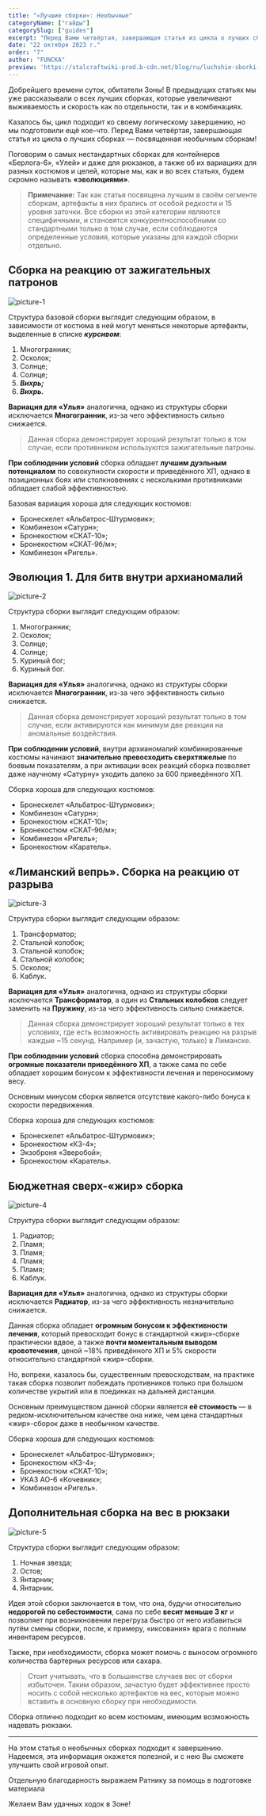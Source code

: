 ```yaml
---
title: "«Лучшие сборки»: Необычные"
categoryName: ["гайды"]
categorySlug: ["guides"]
excerpt: "Перед Вами четвёртая, завершающая статья из цикла о лучших сборках — посвященная необычным сборкам!"
date: "22 октября 2023 г."
order: "7"
author: "FUNCKA"
preview: 'https://stalcraftwiki-prod.b-cdn.net/blog/ru/luchshie-sborki-neobichnie/preview.png'
---
```


Добрейшего времени суток, обитатели Зоны! В предыдущих статьях мы уже рассказывали о всех лучших сборках, которые увеличивают выживаемость и скорость как по отдельности, так и в комбинациях.

Казалось бы, цикл подходит ко своему логическому завершению, но мы подготовили ещё кое-что. Перед Вами четвёртая, завершающая статья из цикла о лучших сборках — посвященная необычным сборкам!

Поговорим о самых нестандартных сборках для контейнеров «Берлога-6», «Улей» и даже для рюкзаков, а также об их вариациях для разных костюмов и целей, которые мы, как и во всех статьях, будем скромно называть  **«эволюциями»**.

> **Примечание:**  Так как статья посвящена лучшим в своём сегменте сборкам, артефакты в них брались от особой редкости и 15 уровня заточки.
>Все сборки из этой категории являются специфичными, и становятся конкурентноспособными со стандартными только в том случае, если соблюдаются определенные условия, которые указаны для каждой сборки отдельно.

## Сборка на реакцию от зажигательных патронов
![picture-1](https://stalcraftwiki-prod.b-cdn.net/blog/ru/luchshie-sborki-neobichnie/picture-1.jpg)

Структура базовой сборки выглядит следующим образом, в зависимости от костюма в ней могут меняться некоторые артефакты, выделенные в списке  **_курсивом_**:

1.  Многогранник;
2.  Осколок;
3.  Солнце;
4.  Солнце;
5.  **_Вихрь;_**
6.  **_Вихрь._**

**Вариация для «Улья»** аналогична, однако из структуры сборки исключается **Многогранник**, из-за чего эффективность сильно снижается.

>Данная сборка демонстрирует хороший результат только в том случае, если противником используются зажигательные патроны.

**При соблюдении условий**  сборка обладает  **лучшим дуэльным потенциалом** по совокупности скорости и приведённого ХП, однако в позиционных боях или столкновениях с несколькими противниками обладает слабой эффективностью.

Базовая вариация хороша для следующих костюмов:

-   Бронескелет «Альбатрос-Штурмовик»;
-   Комбинезон «Сатурн»;
-   Бронекостюм «СКАТ-10»;
-   Бронекостюм «СКАТ-9б/м»;
-   Комбинезон «Ригель».

## Эволюция 1. Для битв внутри архианомалий

![picture-2](https://stalcraftwiki-prod.b-cdn.net/blog/ru/luchshie-sborki-neobichnie/picture-2.jpg)

Структура сборки выглядит следующим образом:

1.  Многогранник;
2.  Осколок;
3.  Солнце;
4.  Солнце;
5.  Куриный бог;
6.  Куриный бог.

**Вариация для «Улья»**  аналогична, однако из структуры сборки исключается  **Многогранник**, из-за чего эффективность сильно снижается.

>Данная сборка демонстрирует хороший результат только в том случае, если активируются как минимум две реакции на аномальные воздействия.

**При соблюдении условий**, внутри архианомалий комбинированные костюмы начинают **значительно превосходить сверхтяжелые** по боевым показателям, а при активации всех реакций сборка позволяет даже научному «Сатурну» уходить далеко за 600 приведённого ХП.

Сборка хороша для следующих костюмов:

-   Бронескелет «Альбатрос-Штурмовик»;
-   Комбинезон «Сатурн»;
-   Бронекостюм «СКАТ-10»;
-   Бронекостюм «СКАТ-9б/м»;
-   Комбинезон «Ригель»;
-   Бронекостюм «Каратель».

## «Лиманский вепрь». Сборка на реакцию от разрыва

![picture-3](https://stalcraftwiki-prod.b-cdn.net/blog/ru/luchshie-sborki-neobichnie/picture-3.jpg)

Структура сборки выглядит следующим образом:

1.  Трансформатор;
2.  Стальной колобок;
3.  Стальной колобок;
4.  Стальной колобок;
5.  Осколок;
6.  Каблук.

**Вариация для «Улья»**  аналогична, однако из структуры сборки исключается  **Трансформатор**, а один из  **Стальных колобков**  следует заменить на  **Пружину**, из-за чего эффективность сильно снижается.

>Данная сборка демонстрирует хороший результат только в тех условиях, где есть возможность активировать реакцию на разрыв каждые ~15 секунд.
Например (и, зачастую, только) в Лиманске.

**При соблюдении условий**  сборка способна демонстрировать  **огромные показатели приведённого ХП**, а также сама по себе обладает хорошим бонусом к эффективности лечения и переносимому весу.

Основным минусом сборки является отсутствие какого-либо бонуса к скорости передвижения.

Сборка хороша для следующих костюмов:

-   Бронескелет «Альбатрос-Штурмовик»;
-   Бронекостюм «КЗ-4»;
-   Экзоброня «Зверобой»;
-   Бронекостюм «Каратель».

## Бюджетная сверх-«жир» сборка

![picture-4](https://stalcraftwiki-prod.b-cdn.net/blog/ru/luchshie-sborki-neobichnie/picture-4.jpg)

Структура сборки выглядит следующим образом:

1.  Радиатор;
2.  Пламя;
3.  Пламя;
4.  Пламя;
5.  Пламя;
6.  Каблук.

**Вариация для «Улья»**  аналогична, однако из структуры сборки исключается  **Радиатор**, из-за чего эффективность незначительно снижается.

Данная сборка обладает **огромным бонусом к эффективности лечения**, который превосходит бонус в стандартной «жир»-сборке практически вдвое, а также  **почти моментальным выводом кровотечения**, ценой ~18% приведённого ХП и 5% скорости относительно стандартной «жир»-сборки.

Но, вопреки, казалось бы, существенным превосходствам, на практике такая сборка позволит побеждать противников только при большом количестве укрытий или в поединках на дальней дистанции.

Основным преимуществом данной сборки является  **её стоимость**  — в редком-исключительном качестве она ниже, чем цена стандартных «жир»-сборок даже в необычном качестве.

Сборка хороша для следующих костюмов:

-   Бронескелет «Альбатрос-Штурмовик»;
-   Бронекостюм «КЗ-4»;
-   Бронекостюм «СКАТ-10»;
-   УКАЗ АО-6 «Кочевник»;
-   Комбинезон «Ригель».

## Дополнительная сборка на вес в рюкзаки

![picture-5](https://stalcraftwiki-prod.b-cdn.net/blog/ru/luchshie-sborki-neobichnie/picture-5.jpg)

Структура сборки выглядит следующим образом:

1.  Ночная звезда;
2.  Остов;
3.  Янтарник;
4.  Янтарник.

Идея этой сборки заключается в том, что она, будучи относительно  **недорогой по себестоимости**, сама по себе  **весит меньше 3 кг**  и позволяет при возникновении перегруза быстро от него избавиться путём смены сборки, после, к примеру, «иксования» врага с полным инвентарем ресурсов.

Также, при необходимости, сборка может помочь с выносом огромного количества бартерных ресурсов или сахара.

> Стоит учитывать, что в большинстве случаев вес от сборки избыточен.
> Таким образом, зачастую будет эффективнее просто носить с собой несколько артефактов на вес, которые можно вставить в основную сборку при необходимости.

Сборка отлично подходит ко всем костюмам, имеющим возможность надевать рюкзаки.

---

На этом статья о необычных сборках подходит к завершению. Надеемся, эта информация окажется полезной, и с нею Вы сможете улучшить свой игровой опыт.

Отдельную благодарность выражаем Ратнику за помощь в подготовке материала

Желаем Вам удачных ходок в Зоне!
